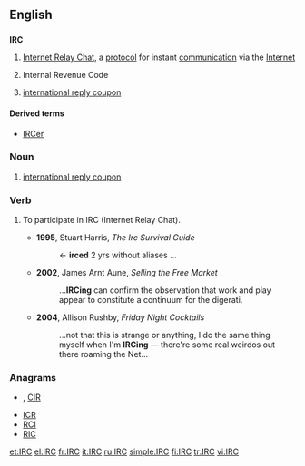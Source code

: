{{selfref|For the Wiktionary IRC channel, see [[Wiktionary:IRC channel]].}}
==English==

==={{initialism}}===
{{wikipedia}}
'''IRC'''

# {{internet}} [[w:Internet Relay Chat|Internet Relay Chat]], a [[protocol]] for instant [[communication]] via the [[Internet]]
# {{US|_|legal}} Internal Revenue Code
# {{context|postal}} [[international reply coupon]]

====Derived terms====
* [[IRCer]]

===Noun===
{{en-noun|pl2=IRC's}}
# [[international reply coupon]]

===Verb===
{{en-verb|IRC}}
# {{intransitive|internet|informal}} To participate in IRC (Internet Relay Chat).
#* '''1995''', Stuart Harris, ''The Irc Survival Guide''
#*: <Xantha> <- '''irced''' 2 yrs without aliases ...
#* '''2002''', James Arnt Aune, ''Selling the Free Market''
#*: ...'''IRCing''' can confirm the observation that work and play appear to constitute a continuum for the digerati.
#* '''2004''', Allison Rushby, ''Friday Night Cocktails''
#*: ...not that this is strange or anything, I do the same thing myself when I'm '''IRCing''' &mdash; there're some real weirdos out there roaming the Net...

===Anagrams===
* {{alphagram|[[Cir.#English|Cir.]]}} , [[CIR#English|CIR]]
* [[ICR#English|ICR]]
* [[RCI#English|RCI]]
* [[RIC#English|RIC]]

[[et:IRC]]
[[el:IRC]]
[[fr:IRC]]
[[it:IRC]]
[[ru:IRC]]
[[simple:IRC]]
[[fi:IRC]]
[[tr:IRC]]
[[vi:IRC]]
